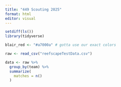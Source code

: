 ```yaml
---
title: "449 Scouting 2025"
format: html
editor: visual
---
```


```r
setdiff(ls())
library(tidyverse)

blair_red <- "#a7000a" # gotta use our exact colors

raw <- read_csv("reefscapeTestData.csv")
```

```r

data <- raw %>%
  group_by(team) %>%
  summarize(
    matches = n()
  )
```
